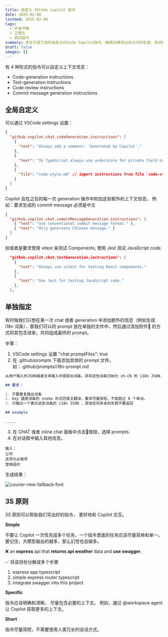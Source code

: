 ```yaml
---
title: 自定义 VSCode copilot 指令
date: 2025-02-08
lastmod: 2025-02-08
tags:
  - 开发环境
  - 工程化
  - 调试技巧
summary: 本文介绍了如何自定义VSCode Copilot指令，强调3S原则以优化代码生成、测试和提交信息的交互效果。
draft: false
images: []
---
```


有 4 种形式的指令可以自定义上下文信息：

- Code-generation instructions
- Test-generation instructions
- Code review instructions
- Commit message generation instructions

## 全局自定义

可以通过 VSCode settings 设置：

```json
{
  "github.copilot.chat.codeGeneration.instructions": [
    {
      "text": "Always add a comment: 'Generated by Copilot'."
    },
    {
      "text": "In TypeScript always use underscore for private field names."
    },
    {
      "file": "code-style.md" // import instructions from file `code-style.md`
    }
  ]
}
```

Copilot 会在之后的每一次 generation 操作中附加这些额外的上下文信息。
例如：要求生成的 commit message 必须是中文

```json
{
  "github.copilot.chat.commitMessageGeneration.instructions": [
    { "text": "Use conventional commit message format." },
    { "text": "Only genereate Chinese message." }
  ]
}
```

抑或者是要求使用 vitest 来测试 Components, 使用 Jest 测试 JavaScript code.

```json
  "github.copilot.chat.testGeneration.instructions": [
    {
      "text": "Always use vitest for testing React components."
    },
    {
      "text": "Use Jest for testing JavaScript code."
    },
  ],

```

## 单独指定

有时候我们只想在某一次 chat 或者 generation 中添加额外的信息（例如生成 i18n 词条），那我们可以将 prompt 放在单独的文件中，然后通过添加附件📎 的方式将其包含进来，共同组成最终的 prompt。

步骤：

1. VSCode settings 设置 "chat.promptFiles": true
2. 在 .github/prompts 下面添加具体的 prompt 文件。
   如：.github/prompts/i18n-prompt.md

```md
从用户输入的JSON或者文本输入中提取出词条，并将这些词条归纳为 zh-CN 的 i18n JSON.

## 要求：

1. 不要重复输出词条
2. key 值是词条的 snake 形式的英文翻译，要求尽量简短，不能超过 8 个单词。
3. 只输出一个表示这些词条的 i18n JSON ，其他任何多余的东西不要返回

## example

.....
```

3. 在 CHAT 或者 inline chat 面板中点击📎按钮，选择 prompts.
4. 在对话框中输入其他信息。

```text
输入：
公司
该项为必填项
营销组织
```

生成结果：

<div className="flex justify-center">
  <Image
    alt="courier-new-fallback-font"
    src="/static/images/blog/Copilot i18n generation.png"
    width={839}
    height={366}
  />
</div>

## 3S 原则

3S 原则可以帮助我们写出好的指令， 更好地和 Copilot 交互。

**Simple**

不要让 Copilot 一次性完成多个任务，一个指令里面的任务应该尽量简单和单一。
要记住，大模型输出的越多，那么幻觉也会越多。

❌
an **express** api that **returns api weather** data and **use swagger**.

✅
将该目标分解成多个步骤

1. express app typescript
2. simple express router typescript
3. integrate swagger into this project

**Specific**

指令应该明确和清晰， 尽量包含必要的上下文。
例如，通过 @workspace agent 让 Copilot 获取更多的上下文。

**Short**

指令尽量简短，不需要使用人类冗长的说话方式。
